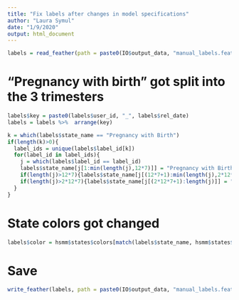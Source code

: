 ```yaml
---
title: "Fix labels after changes in model specifications"
author: "Laura Symul"
date: "1/9/2020"
output: html_document
---
```




```r
labels = read_feather(path = paste0(IO$output_data, "manual_labels.feather"))
```


# "Pregnancy with birth" got split into the 3 trimesters


```r

labels$key = paste0(labels$user_id, "_", labels$rel_date)
labels = labels %>%  arrange(key)

k = which(labels$state_name == "Pregnancy with Birth")
if(length(k)>0){
  label_ids = unique(labels$label_id[k])
  for(label_id in label_ids){
    j = which(labels$label_id == label_id)
    labels$state_name[j[1:min(length(j),12*7)]] = "Pregnancy with Birth - 1st trimester"
    if(length(j)>12*7){labels$state_name[j[(12*7+1):min(length(j),2*12*7)]] = "Pregnancy with Birth - 2nd trimester"}
    if(length(j)>2*12*7){labels$state_name[j[(2*12*7+1):length(j)]] = "Pregnancy with Birth - 3rd trimester"}
  }
}

```

# State colors got changed

```r
labels$color = hsmm$states$colors[match(labels$state_name, hsmm$states$names)]
```




# Save


```r
write_feather(labels, path = paste0(IO$output_data, "manual_labels.feather"))
```

